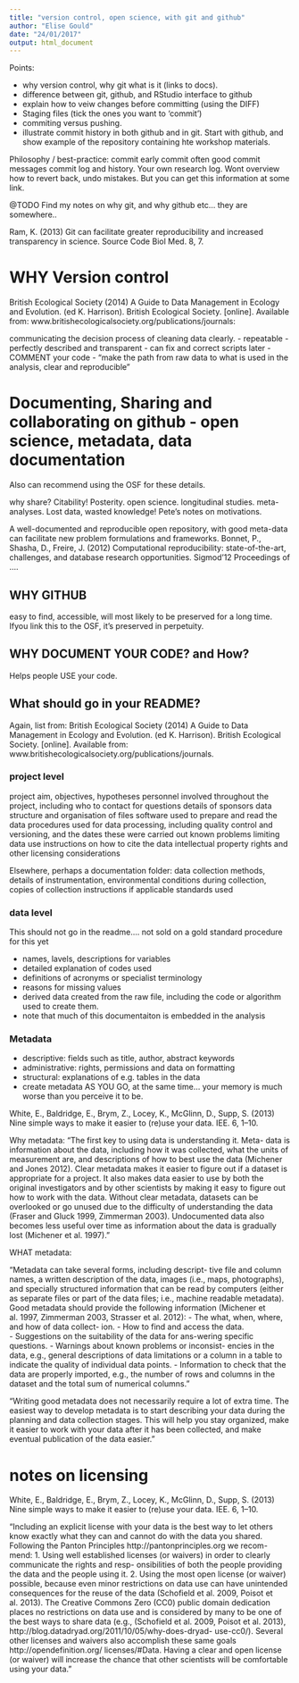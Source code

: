 ```yaml
---
title: "version control, open science, with git and github"
author: "Elise Gould"
date: "24/01/2017"
output: html_document
---
```


Points:

- why version control, why git what is it (links to docs).
- difference between git, github, and RStudio interface to github
- explain how to veiw changes before committing (using the DIFF)
- Staging files (tick the ones you want to 'commit')
- commiting versus pushing.
- illustrate commit history in both github and in git. Start with github, and show example of the repository containing hte workshop materials.

Philosophy / best-practice:
commit early commit often
good commit messages
commit log and history. Your own research log. Wont overview how to revert back, undo mistakes. But you can get this information at some link.


@TODO Find my notes on why git, and why github etc... they are somewhere..

Ram, K. (2013) Git can facilitate greater reproducibility and increased transparency in science. Source Code Biol Med. 8, 7.

# WHY Version control

British Ecological Society (2014) A Guide to Data Management in Ecology and Evolution. (ed K. Harrison). British Ecological Society. [online]. Available from: www.britishecologicalsociety.org/publications/journals:

communicating the decision process of cleaning data clearly.
- repeatable
- perfectly described and transparent
- can fix and correct scripts later
- COMMENT your code
- "make the path from raw data to what is used in the analysis, clear and reproducible"


# Documenting, Sharing and collaborating on github - open science, metadata, data documentation

Also can recommend using the OSF for these details.

why share? Citability! Posterity. open science. longitudinal studies. meta-analyses. Lost data, wasted knowledge! Pete's notes on motivations.

A well-documented and reproducible open repository, with good meta-data can facilitate new problem formulations and frameworks. Bonnet, P., Shasha, D., Freire, J. (2012) Computational reproducibility: state-of-the-art, challenges, and database research opportunities. Sigmod'12 Proceedings of ….

## WHY GITHUB
easy to find, accessible, will most likely to be preserved for a long time. Ifyou link this to the OSF, it's preserved in perpetuity.

## WHY DOCUMENT YOUR CODE? and How?
Helps people USE your code.

## What should go in your README?
Again, list from: British Ecological Society (2014) A Guide to Data Management in Ecology and Evolution. (ed K. Harrison). British Ecological Society. [online]. Available from: www.britishecologicalsociety.org/publications/journals.

### project level
project aim, objectives, hypotheses
personnel involved throughout the project, including who to contact for questions
details of sponsors
data structure and organisation of files
software used to prepare and read the data
procedures used for data processing, including quality control and versioning, and the dates these were carried out
known problems limiting data use
instructions on how to cite the data
intellectual property rights and other licensing considerations

Elsewhere, perhaps a documentation folder:
data collection methods, details of instrumentation, environmental conditions during collection, copies of collection instructions if applicable
standards used

### data level
This should not go in the readme.... not sold on a gold standard procedure for this yet

- names, lavels, descriptions for variables
- detailed explanation of codes used
- definitions of acronyms or specialist terminology
- reasons for missing values
- derived data created from the raw file, including the code or algorithm used to create them.
- note that much of this documentaiton is embedded in the analysis

### Metadata

- descriptive: fields such as title, author, abstract keywords
- administrative: rights, permissions and data on formatting
- structural: explanations of e.g. tables in the data
- create metadata AS YOU GO, at the same time... your memory is much worse than you perceive it to be.

White, E., Baldridge, E., Brym, Z., Locey, K., McGlinn, D., Supp, S. (2013) Nine simple ways to make it easier to (re)use your data. IEE. 6, 1–10.

Why metadata: "The first key to using data is understanding it. Meta- data is information about the data, including how it was collected, what the units of measurement are, and descriptions of how to best use the data (Michener and Jones 2012). Clear metadata makes it easier to figure out if a dataset is appropriate for a project. It also makes data easier to use by both the original investigators and by other scientists by making it easy to figure out how to work with the data. Without clear metadata, datasets can be overlooked or go unused due to the difficulty of understanding the data (Fraser and Gluck 1999, Zimmerman 2003). Undocumented data also becomes less useful over time as information about the data is gradually lost (Michener et al. 1997)."

WHAT metadata: 

"Metadata can take several forms, including descript- tive file and column names, a written description of the data, images (i.e., maps, photographs), and specially structured information that can be read by computers (either as separate files or part of the data files; i.e., machine readable metadata). Good metadata should provide the following information (Michener et al. 1997, Zimmerman 2003, Strasser et al. 2012): 
- The what, when, where, and how of data collect- ion.
- How to find and access the data.   
- Suggestions on the suitability of the data for ans-wering specific questions.
- Warnings about known problems or inconsist-
encies in the data, e.g., general descriptions of data limitations or a column in a table to indicate the quality of individual data points.
- Information to check that the data are properly
imported, e.g., the number of rows and columns in the dataset and the total sum of numerical columns."

"Writing good metadata does not necessarily require a lot of extra time. The easiest way to develop metadata is to start describing your data during the planning and data collection stages. This will help you stay organized, make it easier to work with your data after it has been collected, and make eventual publication of the data easier."

# notes on licensing

White, E., Baldridge, E., Brym, Z., Locey, K., McGlinn, D., Supp, S. (2013) Nine simple ways to make it easier to (re)use your data. IEE. 6, 1–10.

"Including an explicit license with your data is the best way to let others know exactly what they can and cannot do with the data you shared. Following the Panton Principles http://pantonprinciples.org we recom- mend:
1. Using well established licenses (or waivers) in order to clearly communicate the rights and resp- onsibilities of both the people providing the data and the people using it.
2. Using the most open license (or waiver) possible, because even minor restrictions on data use can have unintended consequences for the reuse of the data (Schofield et al. 2009, Poisot et al. 2013).
The Creative Commons Zero (CC0) public domain dedication places no restrictions on data use and is considered by many to be one of the best ways to share data (e.g., (Schofield et al. 2009, Poisot et al. 2013), http://blog.datadryad.org/2011/10/05/why-does-dryad- use-cc0/). Several other licenses and waivers also accomplish these same goals http://opendefinition.org/ licenses/#Data. Having a clear and open license (or waiver) will increase the chance that other scientists will be comfortable using your data."
